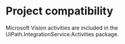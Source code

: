 ﻿# Project compatibility

Microsoft Vision activities are included in the
                UiPath.IntegrationService.Activities package.




|  |
| ---
